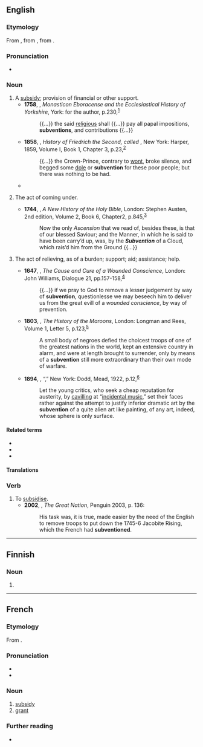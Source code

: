 {{also|Subvention}}
==English==

===Etymology===
From {{der|en|frm|subvention}}, from {{uder|en|LL.|subventio}}, from {{uder|en|la|subvenio|tr=assist}}.

===Pronunciation===
* {{a|UK}} {{IPA|en|/sʌbˈvɛnʃ(ə)n/}}

===Noun===
{{en-noun|~}}

# A [[subsidy]]; provision of financial or other support.
#* '''1758''', {{w|John Burton (antiquary)|John Burton}}, ''Monasticon Eboracense and the Ecclesiastical History of Yorkshire'', York: for the author, p.{{nbsp}}230,<sup>[https://catalog.hathitrust.org/Record/009037965]</sup>
#*: {{...}} the said [[religious#Noun|religious]] shall {{...}} pay all papal impositions, '''subventions''', and contributions {{...}}
#* '''1858''', {{w|Thomas Carlyle}}, ''History of Friedrich the Second, called {{w|Frederick the Great}}'', New York: Harper, 1859, Volume I, Book 1, Chapter 3, p.{{nbsp}}23,<sup>[https://catalog.hathitrust.org/Record/011539928]</sup>
#*: {{...}} the Crown-Prince, contrary to [[wont]], broke silence, and begged some [[dole]] or '''subvention''' for these poor people; but there was nothing to be had.
#* {{quote-book
|en
|year=1986
|author={{w|John le Carré}}
|title={{w|A Perfect Spy}}
|section=
|passage= Inside its skirts he carried his shopping for Miss Dubber: the bacon from Mr. Aitken, only mind and tell him he's to cut it on number five, give him half a chance he'll make it thicker. And tell that Mr. Crosse three of his tomatoes were rotten last week, not just bad, rotten. If I don't have replacements I'll never go to him again. Pym had followed her instructions to the letter, though not with the ferocity she would have wished, for both Crosse and Aitken were recipients of his secret '''subventions''', and for years had been sending Miss Dubber bills for only half what she had spent.}}
# {{lb|en|obsolete}} The act of coming under.
#* '''1744''', {{w|Thomas Stackhouse}}, ''A New History of the Holy Bible'', London: Stephen Austen, 2nd edition, Volume 2, Book 6, Chapter{{nbsp}}2, p.{{nbsp}}845,<sup>[https://catalog.hathitrust.org/Record/001409542]</sup>
#*: Now the only ''Ascension'' that we read of, besides these, is that of our blessed Saviour; and the Manner, in which he is said to have been carry’d up, was, by the '''''Subvention''''' of a Cloud, which rais’d him from the Ground {{...}}
# {{lb|en|archaic}} The act of relieving, as of a burden; support; aid; assistance; help.
#* '''1647''', {{w|Thomas Fuller}}, ''The Cause and Cure of a Wounded Conscience'', London: John Williams, Dialogue 21, pp.{{nbsp}}157-158,<sup>[http://name.umdl.umich.edu/A40653.0001.001]</sup>
#*: {{...}} if we pray to God to remove a lesser judgement by way of '''subvention''', questionlesse we may beseech him to deliver us from the great evill of a ''wounded conscience'', by way of prevention.
#* '''1803''', {{w|Robert Charles Dallas}}, ''The History of the Maroons'', London: Longman and Rees, Volume 1, Letter 5, p.{{nbsp}}123,<sup>[https://archive.org/details/cihm_44228]</sup>
#*: A small body of negroes defied the choicest troops of one of the greatest nations in the world, kept an extensive country in alarm, and were at length brought to surrender, only by means of a '''subvention''' still more extraordinary than their own mode of warfare.
#* '''1894''', {{w|Max Beerbohm}}, “{{w|A Defence of Cosmetics}},” New York: Dodd, Mead, 1922, p.{{nbsp}}12,<sup>[https://archive.org/details/defenceofcosmeti00beeruoft]</sup>
#*: Let the young critics, who seek a cheap reputation for austerity, by [[cavil]]ling at “[[incidental music]],” set their faces rather against the attempt to justify inferior dramatic art by the '''subvention''' of a quite alien art like painting, of any art, indeed, whose sphere is only surface.

====Related terms====
* {{l|en|subvent}}
* {{l|en|subventionary}}
* {{l|en|subventionize}}

====Translations====
{{trans-see|subsidy}}

===Verb===
{{en-verb}}

# To [[subsidise]].
#* '''2002''', {{w|Colin Jones (historian)|Colin Jones}}, ''The Great Nation'', Penguin 2003, p. 136:
#*: His task was, it is true, made easier by the need of the English to remove troops to put down the 1745-6 Jacobite Rising, which the French had '''subventioned'''.

----

==Finnish==

===Noun===
{{head|fi|noun form}}

# {{fi-form of|case=genitive|pl=singular|subventio}}

----

==French==

===Etymology===
From {{der|fr|LL.|subventio}}.

===Pronunciation===
* {{fr-IPA}}
* {{audio|fr|Fr-subvention.ogg|Audio}}

===Noun===
{{fr-noun|f}}

# [[subsidy]]
# [[grant]]

===Further reading===
* {{R:TLFi}}